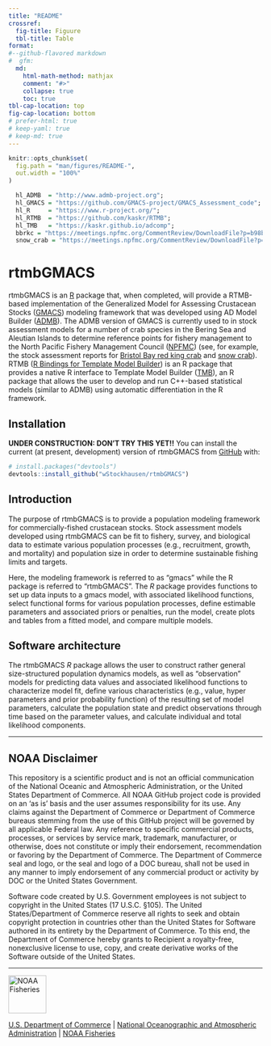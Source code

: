 ```yaml
---
title: "README"
crossref: 
  fig-title: Figuure
  tbl-title: Table
format: 
#--github-flavored markdown  
#  gfm: 
  md:
    html-math-method: mathjax
    comment: "#>"
    collapse: true
    toc: true
tbl-cap-location: top
fig-cap-location: bottom
# prefer-html: true
# keep-yaml: true
# keep-md: true
---
```


<!-- README.md is generated from README.qmd. Please edit README.qmd, then render README.md using `quarto render README.qmd`. -->
<!-- use `quarto render README.qmd` to build README.md prior to committing to keep README.md up-to-date-->
<!-- don't forget to commit and push the resulting figure files, so they display on GitHub and CRAN.-->

```r
knitr::opts_chunk$set(
  fig.path = "man/figures/README-",
  out.width = "100%"
)
```

```r
  hl_ADMB  = "http://www.admb-project.org";
  hl_GMACS = "https://github.com/GMACS-project/GMACS_Assessment_code";
  hl_R     = "https://www.r-project.org/";
  hl_RTMB  = "https://github.com/kaskr/RTMB";
  hl_TMB   = "https://kaskr.github.io/adcomp";
  bbrkc = "https://meetings.npfmc.org/CommentReview/DownloadFile?p=b98b90b2-88ab-43c2-9487-c12cdb4e0a25.pdf&fileName=BBRKC%20SAFE%202022%20Final.pdf";
  snow_crab = "https://meetings.npfmc.org/CommentReview/DownloadFile?p=fca55335-ad34-4896-9b1e-4c09aa8342ce.pdf&fileName=EBS%20Snow%20SAFE%20FINAL.pdf";
```

# rtmbGMACS

<!-- badges: start -->
<!-- badges: end -->

rtmbGMACS is an [R](`r hl_R`) package that, when completed, will provide a RTMB-based implementation of the 
Generalized Model for Assessing Crustacean Stocks ([GMACS](`r hl_GMACS`)) modeling framework that was developed using AD Model Builder ([ADMB](`r hl_ADMB`)). The ADMB version of GMACS is currently used to in stock assessment models for a number of crab species in the Bering Sea and Aleutian Islands to determine reference points for fishery management to the North Pacific Fishery Management Council ([NPFMC](https://www.npfmc.org)) (see, for example, the stock assessment reports for [Bristol Bay red king crab](`r bbrkc`) and [snow crab](`r snow_crab`)). RTMB ([R Bindings for Template Model Builder](`r hl_RTMB`)) is an R package that provides a native R interface to Template Model Builder ([TMB](`r hl_TMB`)), an R package that allows the user to develop and run C++-based statistical models (similar to ADMB) using automatic differentiation in the R framework.

## Installation

**UNDER CONSTRUCTION: DON'T TRY THIS YET!!**
You can install the current (at present, development) version of rtmbGMACS from [GitHub](https://github.com/) with:

``` r
# install.packages("devtools")
devtools::install_github("wStockhausen/rtmbGMACS")
```

## Introduction 

The purpose of rtmbGMACS is to provide a population modeling framework for commercially-fished crustacean stocks. Stock assessment models developed using rtmbGMACS can be fit to fishery, survey, and biological data to estimate various population processes (e.g., recruitment, growth, and mortality) and population size in order to determine sustainable fishing limits and targets.

Here, the modeling framework is referred to as "gmacs" while the R package is referred to "rtmbGMACS". The *R* package provides functions to set up data inputs to a gmacs model, with associated likelihood functions, select functional forms for various population processes, define estimable parameters and associated priors or penalties, run the model, create plots and tables from a fitted model, and compare multiple models.

## Software architecture

The rtmbGMACS *R* package allows the user to construct rather general size-structured population dynamics models, as well as "observation" models for predicting data values and associated likelihood functions to characterize model fit, define various characteristics 
(e.g., value, hyper parameters and prior probability function) of the resulting set of model parameters, calculate 
the population state and predict observations through time based on the parameter values, and calculate individual and 
total likelihood components. 

****************************

## NOAA Disclaimer

This repository is a scientific product and is not an official communication of the National Oceanic and Atmospheric Administration, or the United States Department of Commerce. All NOAA GitHub project code is provided on an 'as is' basis and the user assumes responsibility for its use. Any claims against the Department of Commerce or Department of Commerce bureaus stemming from the use of this GitHub project will be governed by all applicable Federal law. Any reference to specific commercial products, processes, or services by service mark, trademark, manufacturer, or otherwise, does not constitute or imply their endorsement, recommendation or favoring by the Department of Commerce. The Department of Commerce seal and logo, or the seal and logo of a DOC bureau, shall not be used in any manner to imply endorsement of any commercial product or activity by DOC or the United States Government.

Software code created by U.S. Government employees is not subject to copyright in the United States (17 U.S.C. §105). The United States/Department of Commerce reserve all rights to seek and obtain copyright protection in countries other than the United States for Software authored in its entirety by the Department of Commerce. To this end, the Department of Commerce hereby grants to Recipient a royalty-free, nonexclusive license to use, copy, and create derivative works of the Software outside of the United States.

****************************

<img src="https://raw.githubusercontent.com/nmfs-general-modeling-tools/nmfspalette/main/man/figures/noaa-fisheries-rgb-2line-horizontal-small.png" height="75" alt="NOAA Fisheries">

[U.S. Department of Commerce](https://www.commerce.gov/) | [National Oceanographic and Atmospheric Administration](https://www.noaa.gov) | [NOAA Fisheries](https://www.fisheries.noaa.gov/)



